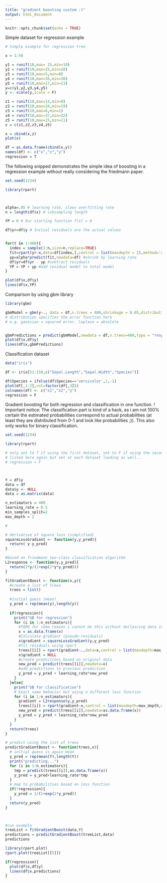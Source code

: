 ---
title: "gradient boosting custom :)"
output: html_document
---

```{r setup, include=FALSE}
knitr::opts_chunk$set(echo = TRUE)
```

Simple dataset for regression example
```{r}
# Simple example for regression tree

x = 1:50

y1 = runif(10,max= 15,min=10)
y2 = runif(10,max=25,min=20)
y3 = runif(10,max=5,min=0)
y4 = runif(10,max=35,min=30)
y5 = runif(10,max=17,min=13)
y=c(y1,y2,y3,y4,y5)
y <- scale(y,scale = F)

z1 = runif(10,max=14,min=9)
z2 = runif(10,max=24,min=19)
z3 = runif(10,max=6,min=1)
z4 = runif(10,max=37,min=32)
z5 = runif(10,max=15,min=11)
z = c(z1,z2,z3,z4,z5)

x = cbind(x,z)
plot(x)

df = as.data.frame(cbind(x,y))
names(df) <- c("x","z","y")
regression = T
```


The following snipped demonstrates the simple idea of boosting in a regression example without really considering the friedmann paper.
```{r}
set.seed(1234)

library(rpart)



alpha=.05 # learning rate, slows overfitting rate
n = length(df$x) # subsampling length

YP = 0 # Our starting function f(x) = 0

df$yr=df$y # Initial residuals are the actual values


for(t in 1:400){
  index = sample(1:n,size=n,replace=TRUE)
  fit=rpart(yr~x,data=df[index,],control = list(maxdepth = 2),method='anova') #fit a regression tree
  yp=alpha*predict(fit,newdata=df) #shrink by learning rate
  df$yr=df$yr - yp #subtract residuals
  YP = YP + yp #add residual model to total model
}

plot(df$x,df$y)
lines(df$x,YP)
```

Comparison by using gbm library

```{r}
library(gbm)

gbmModel = gbm(y~., data = df,n.trees = 400,shrinkage = 0.05,distribution = "gaussian")
# distribution specifies the error function here
# e.g. gaussian = squared error, laplace = absolute 


gbmPredictions = predict(gbmModel,newdata = df,n.trees=400,type = "response")
plot(df$x,df$y)
lines(df$x,gbmPredictions)

```


Classification dataset
```{r}
data("iris")

df <- iris[51:150,c("Sepal.Length","Sepal.Width","Species")]

df$Species = ifelse(df$Species=='versicolor',1,-1)
plot(df[,1:2],col=factor(df[,3]))
colnames(df) <- c("x1","x2","y")
regression = F
```


Gradient boosting for both regression and classification in one function. 
! Important notice: The classification part is kind of a hack, as i am not 100% certain the estimated probabilities correspond to actual probabilities (at least they are distributed from 0-1 and look like probabilities ;)). This also only works for binary classification.
```{r} 

set.seed(1234)

library(rpart)

# only set to T if using the first dataset, set to F if using the second dataset.
# listed here again but set at each dataset loading as well...
# regression = F



Y = df$y
data = df
data$y <- NULL
data = as.matrix(data)

n_estimators = 400
learning_rate = 0.5
min_samples_split=2
max_depth = 2

# 

# derivative of square loss (simplified)
squareLossGradient <- function(y,y_pred){
  return( y-y_pred)
}

#based on friedmann two-class classification algorithm
L2response <- function(y,y_pred){
  return(2*y/(1+exp(2*y*y_pred)))
}

fitGradientBoost <- function(x,y){
  #create a list of trees
  trees = list()
  
  #initial guess (mean)
  y_pred = rep(mean(y),length(y))
  
  if(regression){
    print("GB for regression")
    for (i in 1:n_estimators){
      #TODO for some reason i cannot do this without declasring data in the rpart model
      x = as.data.frame(x)
      #Calculate gradient (pseudo-residuals)
      x$gradient = squareLossGradient(y,y_pred)
      #fit residuals using rpart
      trees[[i]] = rpart(gradient~.,data=x,control = list(maxdepth=max_depth,minsplit=min_samples_split),method='anova')
      x$gradient = NULL
      #create predictions based on original data
      new_pred = predict(trees[[i]],newdata=x)
      #add predictions to previous prediction
      y_pred = y_pred + learning_rate*new_pred
    }
  }else{
    print("GB for classification")
    # Exact same behavior but using a different loss function
    for (i in 1:n_estimators){
      gradient = L2response(y,y_pred)
      trees[[i]] = rpart(gradient~x,control = list(maxdepth=max_depth,minsplit=min_samples_split),method = 'anova')
      new_pred = predict(trees[[i]],newdata=as.data.frame(x))
      y_pred = y_pred + learning_rate*new_pred
    }
  }
  return(trees)
}

# predict using the list of trees
predictGradientBoost <- function(trees,x){
  # initial guess is again mean
  y_pred = rep(mean(Y),length(Y))
  print("predicting...")
  for (i in 1:n_estimators){
    tmp = predict(trees[[i]],as.data.frame(x))
    y_pred = y_pred+learning_rate*tmp
  }
  # map to probabilities based on loss function
  if(!regression){ 
    y_pred = 1/(1+exp(2*y_pred))
  }
  return(y_pred)
}



#run example
treeList = fitGradientBoost(data,Y)
predictions = predictGradientBoost(treeList,data)
predictions

library(rpart.plot)
rpart.plot(treeList[[5]])

if(regression){
  plot(df$x,df$y)
  lines(df$x,predictions)
}
```
